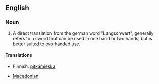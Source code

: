 ==English==
{{wikipedia}}

===Noun===
{{en-noun}}

#A direct translation from the german word "Langschwert", generally refers to a sword that can be used in one hand or two hands, but is better suited to two handed use.

====Translations====
{{trans-top|a kind of sword}}
*Finnish: [[pitkämiekka]]
{{trans-mid}}
* [[Macedonian]]: {{t|mk|долг меч|m|tr=dolg meč|sc=Cyrl}}
{{trans-bottom}}